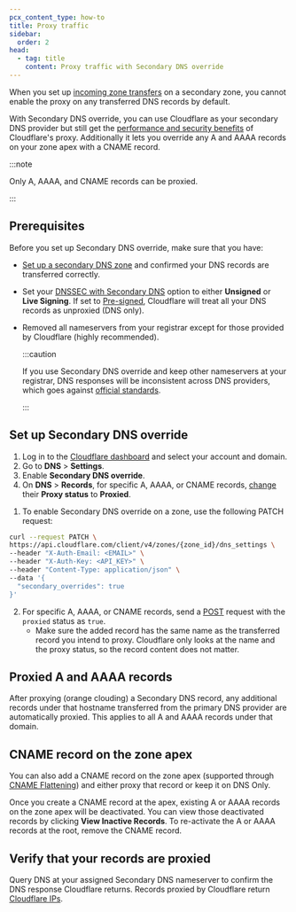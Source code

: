 ```yaml
---
pcx_content_type: how-to
title: Proxy traffic
sidebar:
  order: 2
head:
  - tag: title
    content: Proxy traffic with Secondary DNS override
---
```



When you set up [incoming zone transfers](/dns/zone-setups/zone-transfers/cloudflare-as-secondary/setup/) on a secondary zone, you cannot enable the proxy on any transferred DNS records by default.

With Secondary DNS override, you can use Cloudflare as your secondary DNS provider but still get the [performance and security benefits](/learning-paths/get-started/concepts/how-cloudflare-works/#benefits) of Cloudflare's proxy. Additionally it lets you override any A and AAAA records on your zone apex with a CNAME record.

:::note

Only A, AAAA, and CNAME records can be proxied.

:::

## Prerequisites

Before you set up Secondary DNS override, make sure that you have:

- [Set up a secondary DNS zone](/dns/zone-setups/zone-transfers/cloudflare-as-secondary/setup/) and confirmed your DNS records are transferred correctly.
- Set your [DNSSEC with Secondary DNS](https://dash.cloudflare.com/?to=/:account/:zone/dns/settings/) option to either **Unsigned** or **Live Signing**. If set to [Pre-signed](/dns/zone-setups/zone-transfers/cloudflare-as-secondary/dnssec-for-secondary/#set-up-pre-signed-dnssec), Cloudflare will treat all your DNS records as unproxied (DNS only).
- Removed all nameservers from your registrar except for those provided by Cloudflare (highly recommended).

  :::caution

  If you use Secondary DNS override and keep other nameservers at your registrar, DNS responses will be inconsistent across DNS providers, which goes against [official standards](https://www.iana.org/help/nameserver-requirements).

  :::

## Set up Secondary DNS override

<Tabs syncKey="dashPlusAPI"> <TabItem label="Dashboard">

1. Log in to the [Cloudflare dashboard](https://dash.cloudflare.com/login) and select your account and domain.
2. Go to **DNS** > **Settings**.
3. Enable **Secondary DNS override**.
4. On **DNS** > **Records**, for specific A, AAAA, or CNAME records, [change](/dns/manage-dns-records/how-to/create-dns-records/#edit-dns-records) their **Proxy status** to **Proxied**.

</TabItem> <TabItem label="API">

1. To enable Secondary DNS override on a zone, use the following PATCH request:

```bash
curl --request PATCH \
https://api.cloudflare.com/client/v4/zones/{zone_id}/dns_settings \
--header "X-Auth-Email: <EMAIL>" \
--header "X-Auth-Key: <API_KEY>" \
--header "Content-Type: application/json" \
--data '{
  "secondary_overrides": true
}'
```

2. For specific A, AAAA, or CNAME records, send a [POST](/api/resources/dns/subresources/records/methods/create/) request with the `proxied` status as `true`.
   - Make sure the added record has the same name as the transferred record you intend to proxy. Cloudflare only looks at the name and the proxy status, so the record content does not matter.

</TabItem> </Tabs>

## Proxied A and AAAA records

After proxying (orange clouding) a Secondary DNS record, any additional records under that hostname transferred from the primary DNS provider are automatically proxied. This applies to all A and AAAA records under that domain.

## CNAME record on the zone apex

You can also add a CNAME record on the zone apex (supported through [CNAME Flattening](/dns/cname-flattening/)) and either proxy that record or keep it on DNS Only.

Once you create a CNAME record at the apex, existing A or AAAA records on the zone apex will be deactivated. You can view those deactivated records by clicking **View Inactive Records**. To re-activate the A or AAAA records at the root, remove the CNAME record.

## Verify that your records are proxied

Query DNS at your assigned Secondary DNS nameserver to confirm the DNS response Cloudflare returns. Records proxied by Cloudflare return [Cloudflare IPs](https://www.cloudflare.com/ips/).
